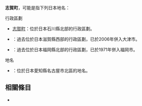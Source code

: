 {{disambig|Z志|Cat=三字日本地名消歧義}}

'''志賀町'''，可能是指下列日本地名：

; 行政區劃
* [[志賀町|志賀町]]：位於日本石川縣北部的行政區劃。
* {{Tsl|ja|志賀町 (滋賀県)|志賀町 (滋賀縣)}}：過去位於日本滋賀縣西部的行政區劃，已於2006年併入大津市。
* {{Tsl|ja|志賀町 (福岡県)|志賀町 (福岡縣)}}：過去位於日本福岡縣北部的行政區劃，已於1971年併入福岡市。

; 地名
* {{Tsl|ja|志賀町 (名古屋市)}}：位於日本愛知縣名古屋市北區的地名。

== 相關條目 ==

* {{Tsl|ja|志賀}}